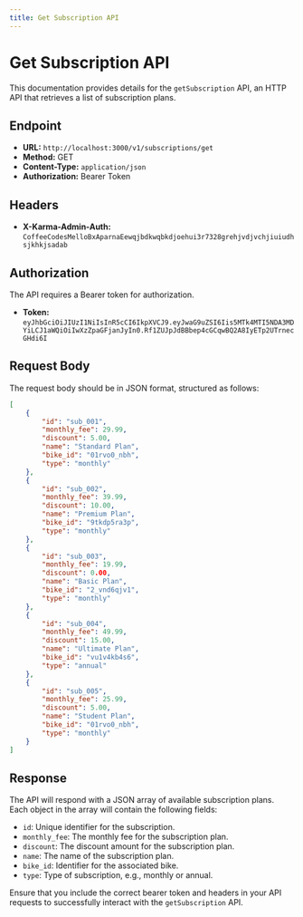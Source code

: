 ```yaml
---
title: Get Subscription API
---
```


# Get Subscription API

This documentation provides details for the `getSubscription` API, an HTTP API that retrieves a list of subscription plans.

## Endpoint

- **URL:** `http://localhost:3000/v1/subscriptions/get`
- **Method:** GET
- **Content-Type:** `application/json`
- **Authorization:** Bearer Token

## Headers

- **X-Karma-Admin-Auth:** `CoffeeCodesMelloBxAparnaEewqjbdkwqbkdjoehui3r7328grehjvdjvchjiuiudhsjkhkjsadab`

## Authorization

The API requires a Bearer token for authorization.

- **Token:** `eyJhbGciOiJIUzI1NiIsInR5cCI6IkpXVCJ9.eyJwaG9uZSI6Iis5MTk4MTI5NDA3MDYiLCJ1aWQiOiIwXzZpaGFjanJyIn0.Rf1ZUJpJdBBbep4cGCqwBQ2A8IyETp2UTrnecGHdi6I`

## Request Body

The request body should be in JSON format, structured as follows:

```json
[
    {
        "id": "sub_001",
        "monthly_fee": 29.99,
        "discount": 5.00,
        "name": "Standard Plan",
        "bike_id": "01rvo0_nbh",
        "type": "monthly"
    },
    {
        "id": "sub_002",
        "monthly_fee": 39.99,
        "discount": 10.00,
        "name": "Premium Plan",
        "bike_id": "9tkdp5ra3p",
        "type": "monthly"
    },
    {
        "id": "sub_003",
        "monthly_fee": 19.99,
        "discount": 0.00,
        "name": "Basic Plan",
        "bike_id": "2_vnd6qjv1",
        "type": "monthly"
    },
    {
        "id": "sub_004",
        "monthly_fee": 49.99,
        "discount": 15.00,
        "name": "Ultimate Plan",
        "bike_id": "vu1v4kb4s6",
        "type": "annual"
    },
    {
        "id": "sub_005",
        "monthly_fee": 25.99,
        "discount": 5.00,
        "name": "Student Plan",
        "bike_id": "01rvo0_nbh",
        "type": "monthly"
    }
]
```

## Response

The API will respond with a JSON array of available subscription plans. Each object in the array will contain the following fields:

- `id`: Unique identifier for the subscription.
- `monthly_fee`: The monthly fee for the subscription plan.
- `discount`: The discount amount for the subscription plan.
- `name`: The name of the subscription plan.
- `bike_id`: Identifier for the associated bike.
- `type`: Type of subscription, e.g., monthly or annual.

Ensure that you include the correct bearer token and headers in your API requests to successfully interact with the `getSubscription` API.